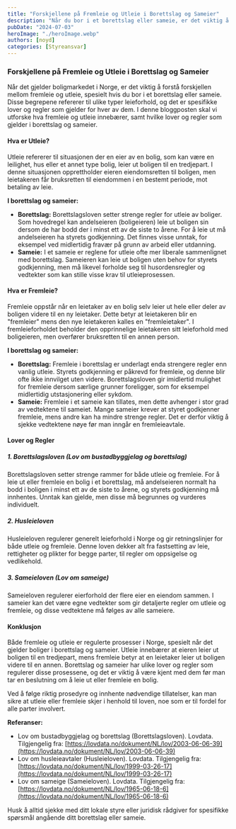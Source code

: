 ```yaml
---
title: "Forskjellene på Fremleie og Utleie i Borettslag og Sameier"
description: "Når du bor i et borettslag eller sameie, er det viktig å forstå forskjellen mellom fremleie og utleie, og hvilke lover som regulerer disse leieforholdene. Utleie innebærer at en eier leier ut sin bolig til en tredjepart, mens fremleie betyr at en leietaker leier ut boligen videre til en annen person. Borettslagsloven og Sameieloven setter spesifikke regler for utleie og fremleie, med strenge krav til styregodkjenning i borettslag og noe mer fleksible regler i sameier. I denne bloggposten gir vi en grundig gjennomgang av reglene og hva du må være oppmerksom på."
pubDate: "2024-07-03"
heroImage: "./heroImage.webp"
authors: [noyd]
categories: [Styreansvar]
---
```


### Forskjellene på Fremleie og Utleie i Borettslag og Sameier

Når det gjelder boligmarkedet i Norge, er det viktig å forstå forskjellen mellom fremleie og utleie, spesielt hvis du bor i et borettslag eller sameie. Disse begrepene refererer til ulike typer leieforhold, og det er spesifikke lover og regler som gjelder for hver av dem. I denne bloggposten skal vi utforske hva fremleie og utleie innebærer, samt hvilke lover og regler som gjelder i borettslag og sameier.

#### Hva er Utleie?

Utleie refererer til situasjonen der en eier av en bolig, som kan være en leilighet, hus eller et annet type bolig, leier ut boligen til en tredjepart. I denne situasjonen opprettholder eieren eiendomsretten til boligen, men leietakeren får bruksretten til eiendommen i en bestemt periode, mot betaling av leie.

**I borettslag og sameier:**

- **Borettslag:** Borettslagsloven setter strenge regler for utleie av boliger. Som hovedregel kan andelseieren (boligeieren) leie ut boligen sin dersom de har bodd der i minst ett av de siste to årene. For å leie ut må andelseieren ha styrets godkjenning. Det finnes visse unntak, for eksempel ved midlertidig fravær på grunn av arbeid eller utdanning.
- **Sameie:** I et sameie er reglene for utleie ofte mer liberale sammenlignet med borettslag. Sameieren kan leie ut boligen uten behov for styrets godkjenning, men må likevel forholde seg til husordensregler og vedtekter som kan stille visse krav til utleieprosessen.

#### Hva er Fremleie?

Fremleie oppstår når en leietaker av en bolig selv leier ut hele eller deler av boligen videre til en ny leietaker. Dette betyr at leietakeren blir en "fremleier" mens den nye leietakeren kalles en "fremleietaker". I fremleieforholdet beholder den opprinnelige leietakeren sitt leieforhold med boligeieren, men overfører bruksretten til en annen person.

**I borettslag og sameier:**

- **Borettslag:** Fremleie i borettslag er underlagt enda strengere regler enn vanlig utleie. Styrets godkjenning er påkrevd for fremleie, og denne blir ofte ikke innvilget uten videre. Borettslagsloven gir imidlertid mulighet for fremleie dersom særlige grunner foreligger, som for eksempel midlertidig utstasjonering eller sykdom.
- **Sameie:** Fremleie i et sameie kan tillates, men dette avhenger i stor grad av vedtektene til sameiet. Mange sameier krever at styret godkjenner fremleie, mens andre kan ha mindre strenge regler. Det er derfor viktig å sjekke vedtektene nøye før man inngår en fremleieavtale.

#### Lover og Regler

##### 1. **Borettslagsloven (Lov om bustadbyggjelag og borettslag)**

Borettslagsloven setter strenge rammer for både utleie og fremleie. For å leie ut eller fremleie en bolig i et borettslag, må andelseieren normalt ha bodd i boligen i minst ett av de siste to årene, og styrets godkjenning må innhentes. Unntak kan gjelde, men disse må begrunnes og vurderes individuelt.

##### 2. **Husleieloven**

Husleieloven regulerer generelt leieforhold i Norge og gir retningslinjer for både utleie og fremleie. Denne loven dekker alt fra fastsetting av leie, rettigheter og plikter for begge parter, til regler om oppsigelse og vedlikehold.

##### 3. **Sameieloven (Lov om sameige)**

Sameieloven regulerer eierforhold der flere eier en eiendom sammen. I sameier kan det være egne vedtekter som gir detaljerte regler om utleie og fremleie, og disse vedtektene må følges av alle sameiere.

#### Konklusjon

Både fremleie og utleie er regulerte prosesser i Norge, spesielt når det gjelder boliger i borettslag og sameier. Utleie innebærer at eieren leier ut boligen til en tredjepart, mens fremleie betyr at en leietaker leier ut boligen videre til en annen. Borettslag og sameier har ulike lover og regler som regulerer disse prosessene, og det er viktig å være kjent med dem før man tar en beslutning om å leie ut eller fremleie en bolig.

Ved å følge riktig prosedyre og innhente nødvendige tillatelser, kan man sikre at utleie eller fremleie skjer i henhold til loven, noe som er til fordel for alle parter involvert.

**Referanser:**

- Lov om bustadbyggjelag og borettslag (Borettslagsloven). Lovdata. Tilgjengelig fra: [https://lovdata.no/dokument/NL/lov/2003-06-06-39](https://lovdata.no/dokument/NL/lov/2003-06-06-39)
- Lov om husleieavtaler (Husleieloven). Lovdata. Tilgjengelig fra: [https://lovdata.no/dokument/NL/lov/1999-03-26-17](https://lovdata.no/dokument/NL/lov/1999-03-26-17)
- Lov om sameige (Sameieloven). Lovdata. Tilgjengelig fra: [https://lovdata.no/dokument/NL/lov/1965-06-18-6](https://lovdata.no/dokument/NL/lov/1965-06-18-6)

Husk å alltid sjekke med ditt lokale styre eller juridisk rådgiver for spesifikke spørsmål angående ditt borettslag eller sameie.
